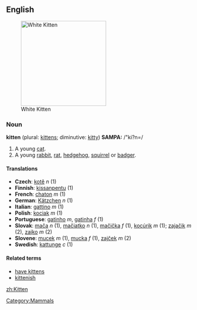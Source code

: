 ==English==
[[Category:Mammals]]
[[Image:1st Prize on Catclub.net.jpg|thumb|230px|White Kitten]]
===Noun===
{{wikipedia}}
'''kitten''' (plural: [[kittens]]; diminutive: [[kitty]])
'''SAMPA:''' /"ki?n=/
#A young [[cat]].
#A young [[rabbit]], [[rat]], [[hedgehog]], [[squirrel]] or [[badger]].

====Translations====
*'''Czech''': [[kotě]] ''n'' (1)
*'''Finnish''': [[kissanpentu]] (1)
*'''French''': [[chaton]] ''m'' (1)
*'''German''': [[Kätzchen]] ''n'' (1)
*'''Italian''': [[gattino]] ''m'' (1)
*'''Polish''': [[kociak]] ''m'' (1)
*'''Portuguese''': [[gatinho]] ''m'', [[gatinha]] ''f'' (1)
*'''Slovak''': [[mača]] ''n'' (1), [[mačiatko]] ''n'' (1), [[mačička]] ''f'' (1), [[kocúrik]] ''m'' (1); [[zajačik]] ''m'' (2), [[zajko]] ''m'' (2)
*'''Slovene''': [[mucek]] ''m'' (1), [[mucka]] ''f'' (1), [[zajček]] ''m'' (2)
*'''Swedish''': [[kattunge]] ''c'' (1)

====Related terms====
*[[have kittens]]
*[[kittenish]]

[[zh:Kitten]]